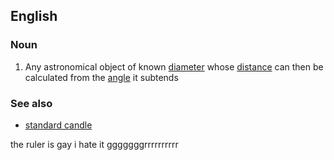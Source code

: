 ==English==
{{wikipedia}}
===Noun===
{{en-noun|sg=[[standard]] [[ruler]]}}
#{{astronomy}} Any astronomical object of known [[diameter]] whose [[distance]] can then be calculated from the [[angle]] it subtends
===See also===
*[[standard candle]]
the ruler is gay i hate it gggggggrrrrrrrrrr